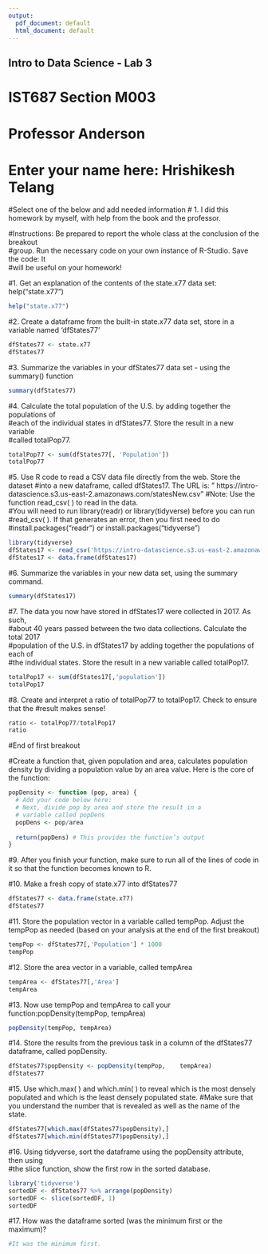 ```yaml
---
output:
  pdf_document: default
  html_document: default
---
```

## Intro to Data Science - Lab 3

# IST687 Section M003
# Professor Anderson
# Enter your name here: Hrishikesh Telang

#Select one of the below and add needed information
# 1. I did this homework by myself, with help from the book and the professor.

#Instructions:	Be	prepared	to	report the	whole	class at	the	conclusion	of	the	breakout	\
#group. Run	the	necessary	code	on	your own	instance	of	R-Studio.	Save	the	code:	It	
#will	be	useful	on	your	homework!

#1. Get	an	explanation	of	the	contents	of	the state.x77 data	set: help("state.x77")
```r
help("state.x77")
```

#2. Create	a	dataframe	from the	built-in	state.x77 data	set,	store	in	a	variable	named ‘dfStates77’
```r
dfStates77 <- state.x77
dfStates77
```

#3. Summarize	the	variables	in	your	dfStates77	data	set - using	the	summary()	function
```r
summary(dfStates77)
```

#4. Calculate	the	total	population	of	the	U.S. by adding	together	the	populations	of	
#each	of	the	individual	states in	dfStates77. Store	the	result	in	a	new	variable	
#called	totalPop77.
```r
totalPop77 <- sum(dfStates77[, 'Population'])
totalPop77
```

#5. Use	R	code	to	read	a	CSV	data	file	directly	from	the	web.	Store	the	dataset	
#into	a	new	dataframe,	called	dfStates17. The	URL	is:	
  " https://intro-datascience.s3.us-east-2.amazonaws.com/statesNew.csv"
#Note:	Use	the	function read_csv(	) to	read	in	the	data.	
#You	will	need	to	run	library(readr) or	library(tidyverse) before	you	can	run	
#read_csv(	). If	that	generates	an	error,	then	you	first	need	to	do	
#install.packages("readr") or install.packages("tidyverse")
```r
library(tidyverse)
dfStates17 <- read_csv('https://intro-datascience.s3.us-east-2.amazonaws.com/statesNew.csv')
dfStates17 <- data.frame(dfStates17)
```

#6. Summarize	the	variables	in	your	new	data	set,	using	the	summary	command.
```r
summary(dfStates17)
```

#7. The	data	you	now	have	stored	in	dfStates17 were	collected	in	2017.	As	such,	
#about	40	years	passed	between	the	two	data	collections.	Calculate	the	total	2017	
#population	of	the	U.S.	in	dfStates17 by	adding	together	the	populations	of	each	of	
#the	individual	states. Store	the	result	in	a	new	variable	called	totalPop17.	
```r
totalPop17 <- sum(dfStates17[,'population'])
totalPop17
```

#8. Create and	interpret a	ratio	of	totalPop77 to	totalPop17. Check	to	ensure	that	the	
#result	makes	sense!
```r
ratio <- totalPop77/totalPop17
ratio
```

#End	of	first	breakout
  
#Create	a	function	that,	given	population	and	area,	calculates	population	density	by	dividing	a	population	value	by	an	area	value.	Here	is	the	core	of	the	function:
```r
popDensity <- function (pop, area) {
  # Add your code below here:
  # Next, divide pop by area and store the result in a
  # variable called popDens
  popDens <- pop/area
      
  return(popDens) # This provides the function’s output
}
```

#9. After	you	finish	your	function,	make	sure	to	run	all	of the	lines	of	code	in	it	so	that	the	function	becomes	known	to	R.


#10. Make	a	fresh	copy	of	state.x77	into	dfStates77
```r
dfStates77 <- data.frame(state.x77)
dfStates77
```

#11. Store	the	population	vector	in	a	variable	called	tempPop.	Adjust	the	tempPop	as	needed	(based	on	your	analysis	at	the	end	of	the	first	breakout)
```r
tempPop <- dfStates77[,'Population'] * 1000
tempPop
```

#12. Store	the	area	vector	in	a	variable,	called	tempArea	
```r
tempArea <- dfStates77[,'Area']
tempArea
```

#13. Now	use	tempPop	and	tempArea	to	call	your	function:popDensity(tempPop,	tempArea)
```r
popDensity(tempPop,	tempArea)
```


#14. Store	the	results	from the	previous	task	in	a	column	of	the	dfStates77	dataframe,	called	popDensity.
```r
dfStates77$popDensity <- popDensity(tempPop,	tempArea)
dfStates77
```

#15. Use	which.max(	)	and	which.min(	)	to	reveal	which	is	the	most	densely	populated	and	which	is	the	least	densely	populated	state.
#Make	sure	that	you	understand	the	number	that	is	revealed	as	well	as	the	name	of	the	state.
```r
dfStates77[which.max(dfStates77$popDensity),]
dfStates77[which.min(dfStates77$popDensity),]
```


#16. Using	tidyverse,	sort	the	dataframe	using	the	popDensity	attribute,	then	using	
#the	slice	function,	show	the	first	row	in	the	sorted	database.	
```r
library('tidyverse')
sortedDF <- dfStates77 %>% arrange(popDensity)
sortedDF <- slice(sortedDF, 1)
sortedDF
```


#17. How	was	the	dataframe	sorted	(was	the	minimum	first	or	the	maximum)?
```r
#It was the minimum first.
```

